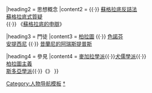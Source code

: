 {{Sidebar
|name = Socrates

|pretitleclass = navbox-title
|titleclass = navbox-title
|headingclass = navbox-abovebelow

|topimage = [[File:UWASocrates gobeirne cropped.jpg|200px]]
|pretitle = 
|pretitlestyle = padding-top:0.4em;
|title = [[蘇格拉底]]
|titlestyle = padding-top:0;

|content1 = 「[[蘇格拉底悖論|我知道我什麼都不知道]]」<br/> 「[[未經審視的生活是不值得過的]]」 <br/> {{Link-en|社會牛虻|Social gadfly}} {{·}} {{Link-en|蘇格拉底的審判|Trial of Socrates}}

|heading2 = 思想概念
|content2 = {{Link-en|蘇格拉底式對話|Socratic dialogue}} {{·}} [[蘇格拉底反詰法]]<br/> [[蘇格拉底式質疑]] <br/> {{Link-en|蘇格拉底問題|Socratic problem}} {{·}} 《[[蘇格拉底的申辯]]》

|heading3 = 門徒
|content3 = [[柏拉圖]] {{·}} [[色諾芬]] <br/> [[安提西尼]] {{·}} [[昔蘭尼的阿瑞斯提普斯]]

|heading4 = 參見
|content4 = [[麥加拉學派]]{{·}}[[犬儒學派]]{{·}}{{Link-en|西勒尼學派|Cyrenaics}}<br />[[柏拉圖主義]]<br />[[斯多亞學派]]{{·}}《{{Link-en|雲雲眾生|The Clouds}}》
}}<noinclude>

{{DEFAULTSORT:Socrates}}
[[Category:人物导航模板]]
[[Category:蘇格拉底|†]]

</noinclude>
